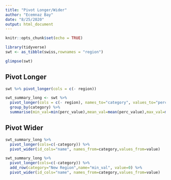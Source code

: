 ```yaml
---
title: "Pivot Longer/Wider"
author: "Ecemnaz Bay"
date: "8/25/2020"
output: html_document
---
```


```r
knitr::opts_chunk$set(echo = TRUE)
```

```r
library(tidyverse)
swt <- as_tibble(swiss,rownames = "region")
```

```r
glimpse(swt)
```

## Pivot Longer

```r
swt %>% pivot_longer(cols = c(- region))
```

```r
swt_summary_long <- swt %>% 
  pivot_longer(cols = c(- region), names_to="category", values_to="perc_value") %>% 
  group_by(category) %>%
  summarise(min_val=min(perc_value),mean_val=mean(perc_value),max_val=max(perc_value)) 
```

## Pivot Wider

```r
swt_summary_long %>%
  pivot_longer(cols=c(-category)) %>%  
  pivot_wider(id_cols="name", names_from=category,values_from=value)
```
```r
swt_summary_long %>%
  pivot_longer(cols=c(-category)) %>% 
  add_row(category="New Region",name="min_val", value=0) %>% 
  pivot_wider(id_cols="name", names_from=category,values_from=value)
```

